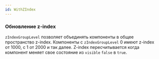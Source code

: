 ```yaml
---
id: WithZIndex
---
```



### Обновление z-index

`zIndexGroupLevel` позволяет объединять компоненты в общее пространство z-index. Компоненты с `zIndexGroupLevel` 0 имеют z-index от 1000, с 1 от 2000 и так далее.
Z-index пересчитывается когда компонент меняет свое состояние из `visible` `false` в `true`.

<Example
    component={WithZIndexDefault}
    source={withZIndexDefaultSource}
    height={80}
/>
